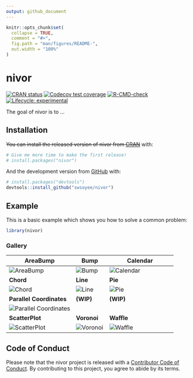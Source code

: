 ```yaml
---
output: github_document
---
```


<!-- README.md is generated from README.Rmd. Please edit that file -->

```r
knitr::opts_chunk$set(
  collapse = TRUE,
  comment = "#>",
  fig.path = "man/figures/README-",
  out.width = "100%"
)
```

# nivor

<!-- badges: start -->
[![CRAN status](https://www.r-pkg.org/badges/version/nivor)](https://CRAN.R-project.org/package=nivor)
[![Codecov test coverage](https://codecov.io/gh/swsoyee/nivor/branch/main/graph/badge.svg)](https://codecov.io/gh/swsoyee/nivor?branch=main)
[![R-CMD-check](https://github.com/swsoyee/nivor/workflows/R-CMD-check/badge.svg)](https://github.com/swsoyee/nivor/actions)
[![Lifecycle: experimental](https://img.shields.io/badge/lifecycle-experimental-orange.svg)](https://www.tidyverse.org/lifecycle/#experimental)
<!-- badges: end -->

The goal of nivor is to ...

## Installation

~~You can install the released version of nivor from [CRAN](https://CRAN.R-project.org)~~ with:

``` r
# Give me more time to make the first release!
# install.packages("nivor")
```

And the development version from [GitHub](https://github.com/swsoyee/nivor) with:

```r
# install.packages("devtools")
devtools::install_github("swsoyee/nivor")
```

## Example

This is a basic example which shows you how to solve a common problem:
```r
library(nivor)
```

### Gallery

| AreaBump | Bump | Calendar |
| -------- | ---- | -------- |
| ![AreaBump](man/figures/AreaBump.png) | ![Bump](man/figures/Bump.png) | ![Calendar](man/figures/Calendar_Multiple.png) |
| **Chord** | **Line** | **Pie** |
| ![Chord](man/figures/Chord.png) | ![Line](man/figures/Line.png) | ![Pie](man/figures/Pie.png) |
| **Parallel Coordinates** | **(WIP)** | **(WIP)** |
| ![Parallel Coordinates](man/figures/ParallelCoordinates.png) |  |  |
| **ScatterPlot** | **Voronoi** | **Waffle** |
| ![ScatterPlot](man/figures/Scatter.png) | ![Voronoi](man/figures/Voronoi.png) | ![Waffle](man/figures/Waffle.png) |

## Code of Conduct

Please note that the nivor project is released with a [Contributor Code of Conduct](https://contributor-covenant.org/version/2/0/CODE_OF_CONDUCT.html). By contributing to this project, you agree to abide by its terms.
